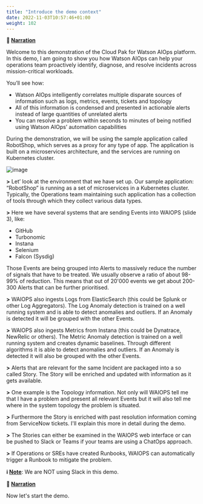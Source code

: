```yaml
---
title: "Introduce the demo context"
date: 2022-11-03T10:57:46+01:00
weight: 102
---
```



**📣 <u>Narration</u>** 

Welcome to this demonstration of the Cloud Pak for Watson AIOps platform. In this demo, I am going to show you how Watson AIOps can help your operations team proactively identify, diagnose, and resolve incidents across mission-critical workloads.

You’ll see how:

- Watson AIOps intelligently correlates multiple disparate sources of information such as logs, metrics, events, tickets and topology
- All of this information is condensed and presented in actionable alerts instead of large quantities of unrelated alerts
- You can resolve a problem within seconds to minutes of being notified using Watson AIOps’ automation capabilities

During the demonstration, we will be using the sample application called RobotShop, which serves as a proxy for any type of app. The application is built on a microservices architecture, and the services are running on Kubernetes cluster.


![image](./../images/event-flow-chart.png)



**>** Let’ look at the environment that we have set up. Our sample application: “RobotShop” is running as a set of microservices in a Kubernetes cluster. Typically, the Operations team maintaining such application has a collection of tools through which they collect various data types. 

**>** Here we have several systems that are sending Events into WAIOPS (slide 3), like:

- GitHub
- Turbonomic
- Instana
- Selenium
- Falcon (Sysdig)

Those Events are being grouped into Alerts to massively reduce the number of signals that have to be treated. We usually observe a ratio of about 98-99% of reduction. This means that out of 20'000 events we get about 200-300 Alerts that can be further prioritised.

**>** WAIOPS also ingests Logs from ElasticSearch (this could be Splunk or other Log Aggregators). The Log Anomaly detection is trained on a well running system and is able to detect anomalies and outliers. If an Anomaly is detected it will be grouped with the other Events.

**>** WAIOPS also ingests Metrics from Instana (this could be Dynatrace, NewRelic or others). The Metric Anomaly detection is trained on a well running system and creates dynamic baselines. Through different algorithms it is able to detect anomalies and outliers. If an Anomaly is detected it will also be grouped with the other Events.

**>** Alerts that are relevant for the same Incident are packaged into a so called Story. The Story will be enriched and updated with information as it gets available.

**>** One example is the Topology information. Not only will WAIOPS tell me that I have a problem and present all relevant Events but it will also tell me where in the system topology the problem is situated. 

**>** Furthermore the Story is enriched with past resolution information coming from ServiceNow tickets. I'll explain this more in detail during the demo.

**>** The Stories can either be examined in the WAIOPS web interface or can be pushed to Slack or Teams if your teams are using a ChatOps approach.

**>** If Operations or SREs have created Runbooks, WAIOPS can automatically trigger a Runbook to mitigate the problem.



**ℹ️ <u>Note</u>**: We are NOT using Slack in this demo.



**📣 <u>Narration</u>**

Now let's start the demo.
